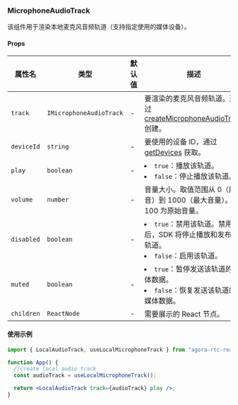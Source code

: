 ### MicrophoneAudioTrack

该组件用于渲染本地麦克风音频轨道（支持指定使用的媒体设备）。

#### Props

| 属性名     | 类型                    | 默认值 | 描述                                                                                                                                                                                                       |
| ---------- | ----------------------- | ------ | ---------------------------------------------------------------------------------------------------------------------------------------------------------------------------------------------------------- |
| `track`    | `IMicrophoneAudioTrack` | -      | 要渲染的麦克风音频轨道。通过 [createMicrophoneAudioTrack](https://docportal.shengwang.cn/cn/live-streaming-premium-4.x/API%20Reference/web_ng/interfaces/iagorartc.html#createmicrophoneaudiotrack) 创建。 |
| `deviceId` | `string`                | -      | 要使用的设备 ID，通过 [getDevices](https://docportal.shengwang.cn/cn/live-streaming-premium-4.x/API%20Reference/web_ng/interfaces/iagorartc.html#getdevices) 获取。                                        |
| `play`     | `boolean`               | -      | <li>`true`：播放该轨道。</li><li>`false`：停止播放该轨道。</li>                                                                                                                                            |
| `volume`   | `number`                | -      | 音量大小。取值范围从 0（静音）到 1000（最大音量）。100 为原始音量。                                                                                                                                        |
| `disabled` | `boolean`               | -      | <li>`true`：禁用该轨道。禁用后，SDK 将停止播放和发布该轨道。</li><li>`false`：启用该轨道。</li>                                                                                                            |
| `muted`    | `boolean`               | -      | <li>`true`：暂停发送该轨道的媒体数据。</li><li>`false`：恢复发送该轨道的媒体数据。</li>                                                                                                                    |
| `children` | `ReactNode`             | -      | 需要展示的 React 节点。                                                                                                                                                                                    |

#### 使用示例

```jsx
import { LocalAudioTrack, useLocalMicrophoneTrack } from "agora-rtc-react";

function App() {
  //create local audio track
  const audioTrack = useLocalMicrophoneTrack();

  return <LocalAudioTrack track={audioTrack} play />;
}
```
